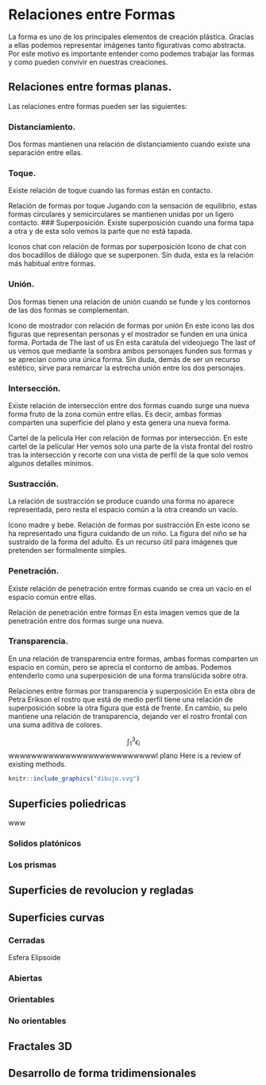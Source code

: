 # Relaciones entre Formas


:::{.definition}
La forma es uno de los principales elementos de creación plástica. Gracias a ellas podemos representar imágenes tanto figurativas como abstracta. Por este motivo es importante entender como podemos trabajar las formas y como pueden convivir en nuestras creaciones.
:::


## Relaciones entre formas planas.
Las relaciones entre formas pueden ser las siguientes:



### Distanciamiento.

Dos formas mantienen una relación de distanciamiento cuando existe una separación entre ellas.

### Toque.
Existe relación de toque cuando las formas están en contacto.

Relación de formas por toque
Jugando con la sensación de equilibrio, estas formas circulares y semicirculares se mantienen unidas por un ligero contacto.
### Superposición.
Existe superposición cuando una forma tapa a otra y de esta solo vemos la parte que no está tapada.

Iconos chat con relación de formas por superposición
Icono de chat con dos bocadillos de diálogo que se superponen. Sin duda, esta es la relación más habitual entre formas.

### Unión.

Dos formas tienen una relación de unión cuando se funde y los contornos de las dos formas se complementan.

Icono de mostrador con relación de formas por unión
En este icono las dos figuras que representan personas y el mostrador se funden en una única forma.
Portada de The last of us
En esta carátula del videojuego The last of us vemos que mediante la sombra ambos personajes funden sus formas y se aprecian como una única forma. Sin duda, demás de ser un recurso estético, sirve para remarcar la estrecha unión entre los dos personajes.


### Intersección.

Existe relación de intersección entre dos formas cuando surge una nueva forma fruto de la zona común entre ellas. Es decir, ambas formas comparten una superficie del plano y esta genera una nueva forma.

Cartel de la película Her con relación de formas por intersección.
En este cartel de la películar Her vemos solo una parte de la vista frontal del rostro tras la intersección y recorte con una vista de perfil de la que solo vemos algunos detalles mínimos.


### Sustracción.

La relación de sustracción se produce cuando una forma no aparece representada, pero resta el espacio común a la otra creando un vacío.

Icono madre y bebe. Relación de formas por sustracción
En este icono se ha representado una figura cuidando de un niño. La figura del niño se ha sustraído de la forma del adulto. Es un recurso útil para imágenes que pretenden ser formalmente simples.

### Penetración.

Existe relación de penetración entre formas cuando se crea un vacío en el espacio común entre ellas.

Relación de penetración entre formas
En esta imagen vemos que de la penetración entre dos formas surge una nueva.

### Transparencia.

En una relación de transparencia entre formas, ambas formas comparten un espacio en común, pero se aprecia el contorno de ambas. Podemos entenderlo como una superposición de una forma translúcida sobre otra.

Relaciones entre formas por transparencia y superposición
En esta obra de Petra Erikson el rostro que está de medio perfil tiene una relación de superposición sobre la otra figura que está de frente. En cambio, su pelo mantiene una relación de transparencia, dejando ver el rostro frontal con una suma aditiva de colores.


$$\int_1^3\epsilon_i$$
wwwwwwwwwwwwwwwwwwwwwwwwwwl plano Here is a review of existing methods.
```r
knitr::include_graphics("dibujo.svg")
```


## Superficies poliedricas

www

### Solidos platónicos

### Los prismas

## Superficies de revolucion y regladas

## Superficies curvas

### Cerradas

Esfera Elipsoide

### Abiertas

### Orientables

### No orientables

## Fractales 3D

## Desarrollo de forma tridimensionales


